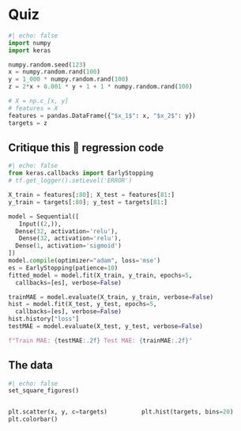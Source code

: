 
# Quiz {visibility="uncounted"}

```python
#| echo: false
import numpy
import keras

numpy.random.seed(123)
x = numpy.random.rand(100)
y = 1_000 * numpy.random.rand(100)
z = 2*x + 0.001 * y + 1 + 1 * numpy.random.rand(100)

# X = np.c_[x, y]
# features = X
features = pandas.DataFrame({"$x_1$": x, "$x_2$": y})
targets = z
```

## Critique this 💩 regression code

```python
#| echo: false
from keras.callbacks import EarlyStopping
# tf.get_logger().setLevel('ERROR')
```

```python
X_train = features[:80]; X_test = features[81:]
y_train = targets[:80]; y_test = targets[81:]
```
```python
model = Sequential([
   Input((2,)),
  Dense(32, activation='relu'),
   Dense(32, activation='relu'),
  Dense(1, activation='sigmoid')
])
model.compile(optimizer="adam", loss='mse')
es = EarlyStopping(patience=10)
fitted_model = model.fit(X_train, y_train, epochs=5,
  callbacks=[es], verbose=False)
```
```python
trainMAE = model.evaluate(X_train, y_train, verbose=False)
hist = model.fit(X_test, y_test, epochs=5,
  callbacks=[es], verbose=False)
hist.history["loss"]
testMAE = model.evaluate(X_test, y_test, verbose=False)
```

```python
f"Train MAE: {testMAE:.2f} Test MAE: {trainMAE:.2f}"
```

## The data

```python
#| echo: false
set_square_figures()
```

::: columns
::: column
```python
plt.scatter(x, y, c=targets)
plt.colorbar()
```
:::
::: column
```python
plt.hist(targets, bins=20)
```

:::
:::

